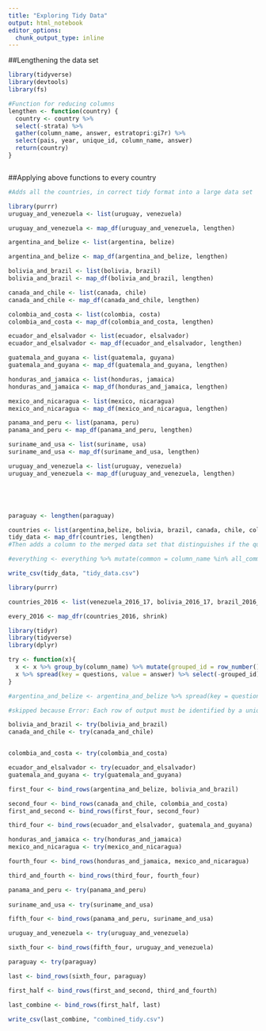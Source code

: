 ```yaml
---
title: "Exploring Tidy Data"
output: html_notebook
editor_options: 
  chunk_output_type: inline
---
```





##Lengthening the data set
```r
library(tidyverse)
library(devtools)
library(fs)

#Function for reducing columns
lengthen <- function(country) {
  country <- country %>%
  select(-strata) %>%
  gather(column_name, answer, estratopri:gi7r) %>%
  select(pais, year, unique_id, column_name, answer)
  return(country)
}



```

##Applying above functions to every country
```r
#Adds all the countries, in correct tidy format into a large data set

library(purrr)
uruguay_and_venezuela <- list(uruguay, venezuela)

uruguay_and_venezuela <- map_df(uruguay_and_venezuela, lengthen)

argentina_and_belize <- list(argentina, belize)

argentina_and_belize <- map_df(argentina_and_belize, lengthen)

bolivia_and_brazil <- list(bolivia, brazil)
bolivia_and_brazil <- map_df(bolivia_and_brazil, lengthen)

canada_and_chile <- list(canada, chile)
canada_and_chile <- map_df(canada_and_chile, lengthen)

colombia_and_costa <- list(colombia, costa)
colombia_and_costa <- map_df(colombia_and_costa, lengthen)

ecuador_and_elsalvador <- list(ecuador, elsalvador)
ecuador_and_elsalvador <- map_df(ecuador_and_elsalvador, lengthen)

guatemala_and_guyana <- list(guatemala, guyana)
guatemala_and_guyana <- map_df(guatemala_and_guyana, lengthen)

honduras_and_jamaica <- list(honduras, jamaica)
honduras_and_jamaica <- map_df(honduras_and_jamaica, lengthen)

mexico_and_nicaragua <- list(mexico, nicaragua)
mexico_and_nicaragua <- map_df(mexico_and_nicaragua, lengthen)

panama_and_peru <- list(panama, peru)
panama_and_peru <- map_df(panama_and_peru, lengthen)

suriname_and_usa <- list(suriname, usa)
suriname_and_usa <- map_df(suriname_and_usa, lengthen)

uruguay_and_venezuela <- list(uruguay, venezuela)
uruguay_and_venezuela <- map_df(uruguay_and_venezuela, lengthen)





paraguay <- lengthen(paraguay)

countries <- list(argentina,belize, bolivia, brazil, canada, chile, colombia, costa, ecuador, elsalvador, guatemala, guyana, honduras, jamaica, mexico, nicaragua, panama, peru, suriname, usa, uruguay, venezuela)
tidy_data <- map_dfr(countries, lengthen)
#Then adds a column to the merged data set that distinguishes if the question is universal or not

#everything <- everything %>% mutate(common = column_name %in% all_common_col)


```

```r
write_csv(tidy_data, "tidy_data.csv")
```


```r
library(purrr)

countries_2016 <- list(venezuela_2016_17, bolivia_2016_17, brazil_2016_17, canada_2016_17, chile_2016_17, colombia_2016_17,costa_2016_17, ecuador_2016_17, elsalvador_2016_17, guatemala_2016_17, guyana_2016_17, honduras_2016_17, jamaica_2016_17, mexico_2016_17, nicaragua_2016_17, panama_2016_17, paraguay_2016_17, peru_2016_17, usa_2016_17, uruguay_2016_17)

every_2016 <- map_dfr(countries_2016, shrink)

```

```r
library(tidyr)
library(tidyverse)
library(dplyr)

try <- function(x){
  x <- x %>% group_by(column_name) %>% mutate(grouped_id = row_number())
  x %>% spread(key = questions, value = answer) %>% select(-grouped_id)
}

#argentina_and_belize <- argentina_and_belize %>% spread(key = questions, value = answer)

#skipped because Error: Each row of output must be identified by a unique combination of keys

bolivia_and_brazil <- try(bolivia_and_brazil)
canada_and_chile <- try(canada_and_chile)


colombia_and_costa <- try(colombia_and_costa)

ecuador_and_elsalvador <- try(ecuador_and_elsalvador)
guatemala_and_guyana <- try(guatemala_and_guyana)

first_four <- bind_rows(argentina_and_belize, bolivia_and_brazil)

second_four <- bind_rows(canada_and_chile, colombia_and_costa)
first_and_second <- bind_rows(first_four, second_four)

third_four <- bind_rows(ecuador_and_elsalvador, guatemala_and_guyana)

honduras_and_jamaica <- try(honduras_and_jamaica)
mexico_and_nicaragua <- try(mexico_and_nicaragua)

fourth_four <- bind_rows(honduras_and_jamaica, mexico_and_nicaragua)

third_and_fourth <- bind_rows(third_four, fourth_four)

panama_and_peru <- try(panama_and_peru)
 
suriname_and_usa <- try(suriname_and_usa)

fifth_four <- bind_rows(panama_and_peru, suriname_and_usa)

uruguay_and_venezuela <- try(uruguay_and_venezuela)

sixth_four <- bind_rows(fifth_four, uruguay_and_venezuela)

paraguay <- try(paraguay)

last <- bind_rows(sixth_four, paraguay)

first_half <- bind_rows(first_and_second, third_and_fourth)

last_combine <- bind_rows(first_half, last)

write_csv(last_combine, "combined_tidy.csv")


```



